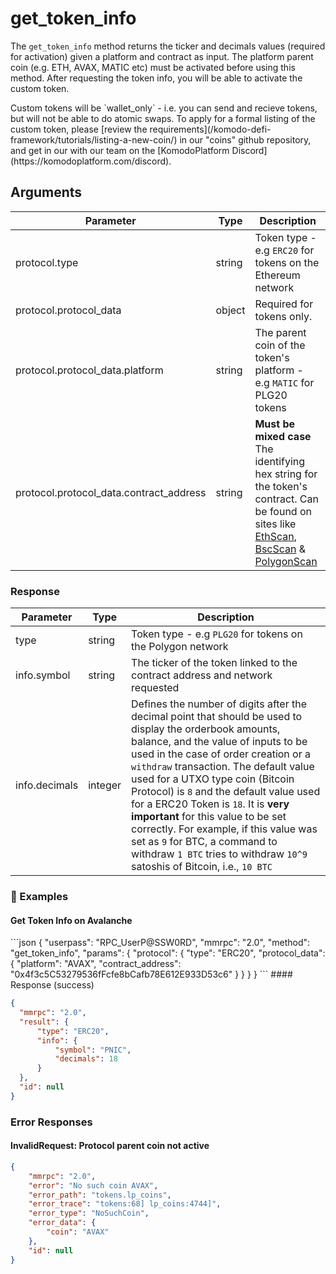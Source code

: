 
# get\_token\_info

The `get_token_info` method returns the ticker and decimals values (required for activation) given a platform and contract as input.
The platform parent coin (e.g. ETH, AVAX, MATIC etc) must be activated before using this method. After requesting the token info, you will be able to activate the custom token.

<Note>
  Custom tokens will be `wallet_only` - i.e. you can send and recieve tokens, but will not be able to do atomic swaps.
  To apply for a formal listing of the custom token, please [review the requirements](/komodo-defi-framework/tutorials/listing-a-new-coin/) in our "coins" github repository, and get in our with our team on the [KomodoPlatform Discord](https://komodoplatform.com/discord).
</Note>

## Arguments

| Parameter                                 | Type   | Description                                                                                                                                                                                                        |
| ----------------------------------------- | ------ | ------------------------------------------------------------------------------------------------------------------------------------------------------------------------------------------------------------------ |
| protocol.type                             | string | Token type - e.g `ERC20` for tokens on the Ethereum network                                                                                                                                                        |
| protocol.protocol\_data                   | object | Required for tokens only.                                                                                                                                                                                          |
| protocol.protocol\_data.platform          | string | The parent coin of the token's platform - e.g `MATIC` for PLG20 tokens                                                                                                                                             |
| protocol.protocol\_data.contract\_address | string | **Must be mixed case** The identifying hex string for the token's contract. Can be found on sites like [EthScan](https://etherscan.io/), [BscScan](https://bscscan.com/) & [PolygonScan](https://polygonscan.com/) |

### Response

| Parameter     | Type    | Description                                                                                                                                                                                                                                                                                                                                                                                                                                                                                                                                              |
| ------------- | ------- | -------------------------------------------------------------------------------------------------------------------------------------------------------------------------------------------------------------------------------------------------------------------------------------------------------------------------------------------------------------------------------------------------------------------------------------------------------------------------------------------------------------------------------------------------------- |
| type          | string  | Token type - e.g `PLG20` for tokens on the Polygon network                                                                                                                                                                                                                                                                                                                                                                                                                                                                                               |
| info.symbol   | string  | The ticker of the token linked to the contract address and network requested                                                                                                                                                                                                                                                                                                                                                                                                                                                                             |
| info.decimals | integer | Defines the number of digits after the decimal point that should be used to display the orderbook amounts, balance, and the value of inputs to be used in the case of order creation or a `withdraw` transaction. The default value used for a UTXO type coin (Bitcoin Protocol) is `8` and the default value used for a ERC20 Token is `18`. It is **very important** for this value to be set correctly. For example, if this value was set as `9` for BTC, a command to withdraw `1 BTC` tries to withdraw `10^9` satoshis of Bitcoin, i.e., `10 BTC` |

### 📌 Examples

#### Get Token Info on Avalanche

<CodeGroup title="Get Token Info" tag="POST" label="get_token_info" mm2MethodDecorate="true">
  ```json
  {
    "userpass": "RPC_UserP@SSW0RD",
    "mmrpc": "2.0",
    "method": "get_token_info",
    "params": {
      "protocol": {
        "type": "ERC20",
        "protocol_data": {
          "platform": "AVAX",
          "contract_address": "0x4f3c5C53279536fFcfe8bCafb78E612E933D53c6"
        }
      }
    }
  }
  ```
</CodeGroup>

<CollapsibleSection expandedText="Hide Response" collapsedText="Show Response">
  #### Response (success)

  ```json
  {
    "mmrpc": "2.0",
    "result": {
        "type": "ERC20",
        "info": {
            "symbol": "PNIC",
            "decimals": 18
        }
    },
    "id": null
  }
  ```
</CollapsibleSection>

### Error Responses

#### InvalidRequest: Protocol parent coin not active

```json
{
    "mmrpc": "2.0",
    "error": "No such coin AVAX",
    "error_path": "tokens.lp_coins",
    "error_trace": "tokens:68] lp_coins:4744]",
    "error_type": "NoSuchCoin",
    "error_data": {
        "coin": "AVAX"
    },
    "id": null
}
```
